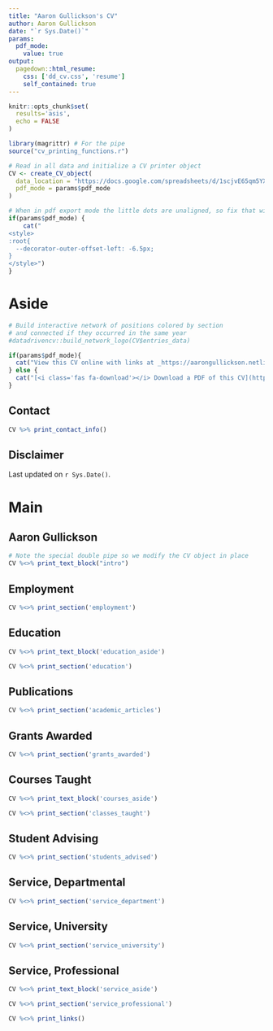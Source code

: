 ```yaml
---
title: "Aaron Gullickson's CV"
author: Aaron Gullickson
date: "`r Sys.Date()`"
params:
  pdf_mode:
    value: true
output:
  pagedown::html_resume:
    css: ['dd_cv.css', 'resume']
    self_contained: true
---
```


```r
knitr::opts_chunk$set(
  results='asis', 
  echo = FALSE
)

library(magrittr) # For the pipe
source("cv_printing_functions.r")

# Read in all data and initialize a CV printer object
CV <- create_CV_object(
  data_location = "https://docs.google.com/spreadsheets/d/1scjvE65qm5YXS-JG4-CRPiLEqsz6p4y34WX6ipEct_w/edit#gid=917338460",  
  pdf_mode = params$pdf_mode
)

```


```r
# When in pdf export mode the little dots are unaligned, so fix that with some conditional CSS.
if(params$pdf_mode) {
    cat("
<style>
:root{
  --decorator-outer-offset-left: -6.5px;
}
</style>")
}
```


Aside
================================================================================

```r
# Build interactive network of positions colored by section
# and connected if they occurred in the same year
#datadrivencv::build_network_logo(CV$entries_data)
```


```r
if(params$pdf_mode){
  cat("View this CV online with links at _https://aarongullickson.netlify.app/cv/_")
} else {
  cat("[<i class='fas fa-download'></i> Download a PDF of this CV](https://aarongullickson.netlify.app/cv/aarongull_cv.pdf)")
}
```

Contact {#contact}
--------------------------------------------------------------------------------

```r
CV %>% print_contact_info()
```


Disclaimer {#disclaimer}
--------------------------------------------------------------------------------

Last updated on `r Sys.Date()`.



Main
================================================================================

Aaron Gullickson {#title}
--------------------------------------------------------------------------------

```r
# Note the special double pipe so we modify the CV object in place
CV %<>% print_text_block("intro") 
```


Employment {data-icon=suitcase}
--------------------------------------------------------------------------------



```r
CV %<>% print_section('employment')
```


Education {data-icon=graduation-cap data-concise=true}
--------------------------------------------------------------------------------

::: aside
```r
CV %<>% print_text_block('education_aside')
```
:::

```r
CV %<>% print_section('education')
```

Publications {data-icon=book data-concise=true}
--------------------------------------------------------------------------------

```r
CV %<>% print_section('academic_articles')
```

Grants Awarded {data-icon=money-bill data-concise=true}
--------------------------------------------------------------------------------

```r
CV %<>% print_section('grants_awarded')
```

Courses Taught {data-icon=chalkboard-teacher data-concise=true}
--------------------------------------------------------------------------------

::: aside
```r
CV %<>% print_text_block('courses_aside')
```
:::

```r
CV %<>% print_section('classes_taught')
```

Student Advising {data-icon=chalkboard-teacher data-concise=true}
--------------------------------------------------------------------------------

```r
CV %<>% print_section('students_advised')
```

Service, Departmental {data-icon=home data-concise=true}
--------------------------------------------------------------------------------

```r
CV %<>% print_section('service_department')
```

Service, University {data-icon=home data-concise=true}
--------------------------------------------------------------------------------

```r
CV %<>% print_section('service_university')
```

Service, Professional {data-icon=home data-concise=true}
--------------------------------------------------------------------------------

::: aside
```r
CV %<>% print_text_block('service_aside')
```
:::


```r
CV %<>% print_section('service_professional')
```


```r
CV %<>% print_links()
```


